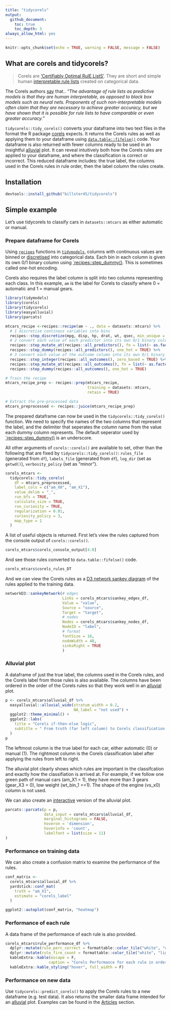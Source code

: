 ```yaml
---
title: "tidycorels"
output:
  github_document:
    toc: true
    toc_depth: 3
always_allow_html: yes
---
```


```r
knitr::opts_chunk$set(echo = TRUE, warning = FALSE, message = FALSE)
```

## What are corels and tidycorels?

> Corels are ['Certifiably Optimal RulE ListS'](https://corels.eecs.harvard.edu/). They are short and simple human [interpretable rule lists](https://arxiv.org/pdf/1704.01701.pdf) created on categorical data.

The Corels authors [say](https://corels.eecs.harvard.edu/corels/whatarerulelists.html) that.. 
*"The advantage of rule lists as predictive models is that they are human interpretable, as opposed to black box models such as neural nets. Proponents of such non-interpretable models often claim that they are necessary to achieve greater accuracy, but we have shown that it is possible for rule lists to have comparable or even greater accuracy."*

`tidycorels::tidy_corels()` converts your dataframe into two text files in the format the R package [corels](https://cran.r-project.org/package=corels) expects. It returns the Corels rules as well as applying them to your dataframe using [`data.table::fifelse()`](https://rdatatable.gitlab.io/data.table/reference/fifelse.html) code. 
Your dataframe is also returned with fewer columns ready to be used in an insightful [alluvial](https://github.com/erblast/easyalluvial/blob/master/README.md) plot. It can reveal intuitively both how the Corels rules are applied to your dataframe, and where the classification is correct or incorrect. This reduced dataframe includes: the true label, the columns used in the Corels rules in rule order, then the label column the rules create. 

## Installation

```r
devtools::install_github("billster45/tidycorels")
```

## Simple example

Let's use tidycorels to classify cars in `datasets::mtcars` as either automatic or manual.

### Prepare dataframe for Corels

Using [`recipes`](https://recipes.tidymodels.org/) functions in [`tidymodels`](https://www.tidymodels.org/), columns with continuous values are binned or [discretised](https://recipes.tidymodels.org/reference/step_discretize.html) into categorical data. Each bin in each column is given its own 0/1 binary column using [`recipes::step_dummy()](https://recipes.tidymodels.org/reference/step_dummy.html). This is sometimes called one-hot encoding.

Corels also requires the label column is split into two columns representing each class. In this example, `am` is the label for Corels to classify where 0 = automatic and 1 = manual gears.

```r
library(tidymodels)
library(corels)
library(tidycorels)
library(easyalluvial)
library(parcats)

mtcars_recipe <-recipes::recipe(am ~ ., data = datasets::mtcars) %>%
  # 1 discretise continous variables into bins
  recipes::step_discretize(mpg, disp, hp, drat, wt, qsec, min_unique = 1) %>% 
  # 2 convert each value of each predictor into its own 0/1 binary column
  recipes::step_mutate_at(recipes::all_predictors(), fn = list(~ as.factor(.))) %>%
  recipes::step_dummy(recipes::all_predictors(), one_hot = TRUE) %>%
  # 3 convert each value of the outcome column into its own 0/1 binary column
  recipes::step_integer(recipes::all_outcomes(), zero_based = TRUE) %>% # ensure outcome is 0/1 rather than words
  recipes::step_mutate_at(recipes::all_outcomes(), fn = list(~ as.factor(.))) %>%
  recipes::step_dummy(recipes::all_outcomes(), one_hot = TRUE)

# Train the recipe
mtcars_recipe_prep <- recipes::prep(mtcars_recipe, 
                                    training = datasets::mtcars,
                                    retain = TRUE)

# Extract the pre-processed data
mtcars_preprocessed <- recipes::juice(mtcars_recipe_prep)
```

The prepared dataframe can now be used in the `tidycorels::tidy_corels()` function. We need to specify the names of the two columns that represent the label, and the delimiter that seperates the column name from the value each dummy column represents. The default seperator used by [`recipes::step_dummy()](https://recipes.tidymodels.org/reference/step_dummy.html) is an underscore.

All other arguments of `corels::corels()` are available to set, other than the following that are fixed by `tidycorels::tidy_corels()`: `rules_file` (generated from `df`), `labels_file` (generated from `df`), `log_dir` (set as `getwd()`), `verbosity_policy` (set as "minor").

```r
corels_mtcars <-
  tidycorels::tidy_corels(
    df = mtcars_preprocessed,
    label_cols = c("am_X0", "am_X1"),
    value_delim = "_",
    run_bfs = TRUE,
    calculate_size = TRUE,
    run_curiosity = TRUE,
    regularization = 0.01,
    curiosity_policy = 3,
    map_type = 1
  )
```

A list of useful objects is returned. First let's view the rules captured from the console output of `corels::corels()`.

```r
corels_mtcars$corels_console_output[4:8]
```

And see those rules converted to `data.table::fifelse()` code. 

```r
corels_mtcars$corels_rules_DT
```

And we can view the Corels rules as a [D3 network sankey diagram](https://christophergandrud.github.io/networkD3/#sankey) of the rules applied to the training data.

```r
networkD3::sankeyNetwork(# edges
                         Links = corels_mtcars$sankey_edges_df, 
                         Value = "value", 
                         Source = "source",
                         Target = "target", 
                         # nodes
                         Nodes = corels_mtcars$sankey_nodes_df, 
                         NodeID = "label",
                         # format
                         fontSize = 16, 
                         nodeWidth = 40,
                         sinksRight = TRUE
                         )
```

### Alluvial plot

A dataframe of just the true label, the columns used in the Corels rules, and the Corels label from those rules is also available. The columns have been ordered in the order of the Corels rules so that they work well in an [alluvial](https://github.com/erblast/easyalluvial/blob/master/README.md) plot.

```r
p <- corels_mtcars$alluvial_df %>%
  easyalluvial::alluvial_wide(stratum_width = 0.2,
                              NA_label = "not used") +
  ggplot2::theme_minimal() +
  ggplot2::labs(
    title = "Corels if-then-else logic",
    subtitle = " From truth (far left column) to Corels classification (far right column)"
  )
p
```

The leftmost column is the true label for each car, either automatic (0) or manual (1). The rightmost column is the Corels classification label after applying the rules from left to right. 

The alluvial plot clearly shows which rules are important in the classifcation and exactly how the classifiation is arrived at. For example, if we follow one green path of manual cars (am_X1 = 1), they have more than 3 gears (gear_X3 = 0), low weight (wt_bin_1 ==1). The shape of the engine (vs_x0) column is not used.

We can also create an [interactive](https://erblast.github.io/easyalluvial/articles/parcats.html) version of the alluvial plot.

```r
parcats::parcats(p = p,
                 data_input = corels_mtcars$alluvial_df,
                 marginal_histograms = FALSE,
                 hoveron = 'dimension',
                 hoverinfo = 'count',
                 labelfont = list(size = 11)
)
```

### Performance on training data

We can also create a confusion matrix to examine the performance of the rules.

```r
conf_matrix <-
  corels_mtcars$alluvial_df %>%
  yardstick::conf_mat(
    truth = "am_X1",
    estimate = "corels_label"
  )

ggplot2::autoplot(conf_matrix, "heatmap")
```

### Performance of each rule

A data frame of the performance of each rule is also provided.

```r
corels_mtcars$rule_performance_df %>% 
  dplyr::mutate(rule_perc_correct = formattable::color_tile("white", "orange")(rule_perc_correct)) %>%
  dplyr::mutate(rule_fire_count = formattable::color_tile("white", "lightblue")(rule_fire_count)) %>%
  kableExtra::kable(escape = F,
                   caption = "Corels Performance for each rule in order") %>%
  kableExtra::kable_styling("hover", full_width = F)
```

### Performance on new data

Use `tidycorels::predict_corels()` to apply the Corels rules to a new dataframe (e.g. test data). It also returns the smaller data frame intended for an [alluvial](https://github.com/erblast/easyalluvial/blob/master/README.md) plot. Examples can be found in the [Articles](https://billster45.github.io/tidycorels/articles/) section.
